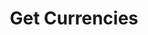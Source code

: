 ---
title: "Get Currencies"
description: "This api returns currency metadata from a curated list"
openapi: get /currencies/v1
---